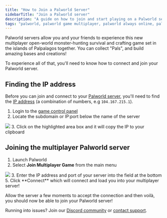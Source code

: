 ```yaml
---
title: "How to Join a Palworld Server"
sidebarTitle: "Join a Palworld server"
description: "A guide on how to join and start playing on a Palworld server."
tags: "palworld, palworld game multiplayer, palworld always online, palworld community server"
---
```


Palworld servers allow you and your friends to experience this new multiplayer open-world monster-hunting survival and crafting game set in the islands of Palpalagos together. You can collect "Pals", and build amazing bases and creations!

To experience all of that, you'll need to know how to connect and join your Palworld server.

## Finding the IP address

Before you can join and connect to your [Palworld server](https://berrybyte.net/palworld), you'll need to find the [IP address](https://whatismyipaddress.com/ip-address) (a combination of numbers, e.g `104.167.215.1`).

1. Login to the [game control panel](https://game.berrybyte.net)
2. Locate the subdomain or IP:port below the name of the server
<Frame>
  <img src="/images/join-server.png" />
</Frame>
3. Click on the highlighted area box and it will copy the IP to your clipboard


## Joining the multiplayer Palworld server
1. Launch Palworld
2. Select **Join Multiplayer Game** from the main menu
<Frame>
  <img src="/images/join-palworld-server.png" />
</Frame>
3. Enter the IP address and port of your server into the field at the bottom
5. Click **Connect** which will connect and load you into your multiplayer server!

Allow the server a few moments to accept the connection and then voilà, you should now be able to join your Palworld server!

Running into issues? Join our [Discord community](https://berrybyte.net/discord) or [contact support](https://berrybyte.net/tickets).